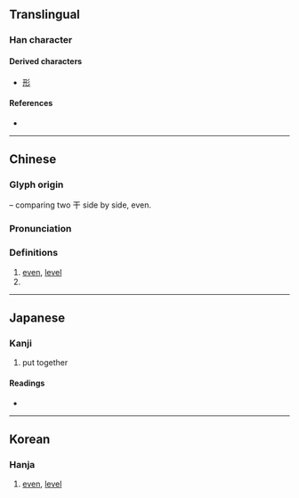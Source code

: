{{character info/new}}
{{also|开|井|幷}}
==Translingual==

===Han character===
{{Han char|rn=51|rad=干|as=03|sn=6|four=10440|canj=MJMJ|ids=⿰干干}}

====Derived characters====
* [[形]] <!-- See etymology. -->

====References====
* {{Han ref|kx=0340.030|dkj=09169|dj=0649.010|hdz=10408.020|uh=5E75|ud=24181|bh=C9DB|bd=51675}}

----

==Chinese==
{{zh-forms|alt=开}}

===Glyph origin===
{{Han etym}}
{{Han compound|干|干|ls=i}} – comparing two 干 side by side, even.

===Pronunciation===
{{zh-pron
|m=jiān,qiān
|c=gin1,hin1
|mc=y
|oc=y
|ma=
|cat=
}}

===Definitions===
{{zh-hanzi}}

# [[even]], [[level]]
# {{surname|lang=zh}}

----

==Japanese==
{{ja-kanji forms|开|幵}}

===Kanji===
{{ja-kanji|grade=|rs=干03|shin=开}}

# put together

====Readings====
* {{ja-readings|on=[[けん]] (ken)|kun=[[たいらか]] (tairaka)}}

----

==Korean==

===Hanja===
{{ko-hanja|hangeul=견|eumhun=|rv=gyeon|mr=kyŏn|y=kyen}}

# [[even]], [[level]]